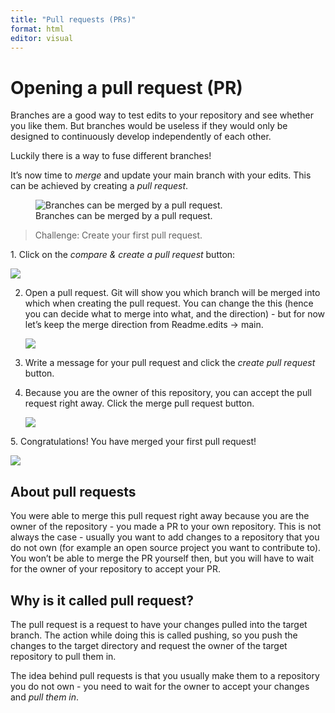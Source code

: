```yaml
---
title: "Pull requests (PRs)"
format: html
editor: visual
---
```


# Opening a pull request (PR)

Branches are a good way to test edits to your repository and see whether you like them. But branches would be useless if they would only be designed to continuously develop independently of each other.

Luckily there is a way to fuse different branches!

It's now time to *merge* and update your main branch with your edits. This can be achieved by creating a *pull request*.

![Branches can be merged by a pull request.](img/merge.png)

> Challenge: Create your first pull request.

1\. Click on the *compare & create a pull request* button:

![](img/Recent-edits2.png)

2.  Open a pull request. Git will show you which branch will be merged into which when creating the pull request. You can change the this (hence you can decide what to merge into what, and the direction) - but for now let's keep the merge direction from Readme.edits -\> main.

    ![](img/ScreenShot%20Tool%20-20230710231644.png)

3.  Write a message for your pull request and click the *create pull request* button.

4.  Because you are the owner of this repository, you can accept the pull request right away. Click the merge pull request button.

    ![](img/ScreenShot%20Tool%20-20230710232025.png)

5\. Congratulations! You have merged your first pull request!

![](img/ScreenShot%20Tool%20-20230710232100.png)

## About pull requests

You were able to merge this pull request right away because you are the owner of the repository - you made a PR to your own repository. This is not always the case - usually you want to add changes to a repository that you do not own (for example an open source project you want to contribute to). You won't be able to merge the PR yourself then, but you will have to wait for the owner of your repository to accept your PR.

## Why is it called pull request?

The pull request is a request to have your changes pulled into the target branch. The action while doing this is called pushing, so you push the changes to the target directory and request the owner of the target repository to pull them in.

The idea behind pull requests is that you usually make them to a repository you do not own - you need to wait for the owner to accept your changes and *pull them in*.
